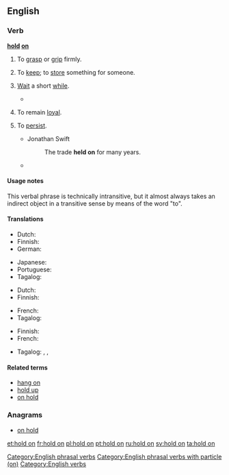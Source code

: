==English==

===Verb===
'''[[hold]] [[on]]'''

# To [[grasp]] or [[grip]] firmly.
#: {{ux|en|'''Hold on''' tightly to the railing.}}
# {{label|en|idiomatic}} To [[keep]]; to [[store]] something for someone.
#: {{ux|en|'''Hold on''' to my umbrella while I ride the roller coaster.}}
# {{label|en|idiomatic}} [[wait|Wait]] a short [[while]].
#: {{ux|en|'''Hold on''' while I get my coat.}}
#* {{quote-book|year=1922|author={{w|Ben Travers}}
|chapter=5|title=[http://openlibrary.org/works/OL1521052W A Cuckoo in the Nest]
|passage=The departure was not unduly prolonged. In the road Mr. Love and the driver favoured the company with a brief chanty running. “Got it?—No, I ain't, ''''old on''',—Got it? Got it?—No, ''''old on''' sir.”}}
# {{label|en|idiomatic}} To remain [[loyal]].
#: {{ux|en|He didn't give up his fandom when others did; he '''held on'''.}}
# {{label|en|idiomatic}} To [[persist]].
#* Jonathan Swift
#*: The trade '''held on''' for many years.
#* {{quote-news|year=2010|date=December 29|author=Sam Sheringham|work=BBC
|title=[http://news.bbc.co.uk/sport1/hi/football/eng_prem/9308904.stm Liverpool 0-1 Wolverhampton]
|passage=That scare aside, Wolves had little trouble in '''holding on''' for their first league away win of the season and their first over the Reds since little-known striker Steve Mardenborough gave them a victory at Anfield in January 1984.}}

====Usage notes====
This verbal phrase is technically intransitive, but it almost always takes an indirect object in a transitive sense by means of the word "to".

====Translations====
{{trans-top|wait a minute}}
* Dutch: {{t+|nl|wachten}}
* Finnish: {{t+|fi|odottaa}}
* German: {{t+|de|warten}}
{{trans-mid}}
* Japanese: {{t|ja|どっこい|tr=dokkoi|sc=Jpan}}
* Portuguese: {{t|pt|[[esperar]] [[um pouco]]}}
* Tagalog: {{t+|tl|sandali}}
{{trans-bottom}}

{{trans-top|to hold, grasp, or grip}}
* Dutch: {{t+|nl|vasthouden}}
* Finnish: {{t|fi|pitää kiinni}}
{{trans-mid}}
* French: {{t+|fr|accrocher|alt=s'accrocher}}
* Tagalog: {{t|tl|hawak}}
{{trans-bottom}}

{{trans-top|to keep; to store something for someone}}
* Finnish: {{t+|fi|säilyttää}}
* French: {{t+|fr|garder}}
{{trans-mid}}
* Tagalog: {{t|tl|pahawak}}, {{t|tl|pabantay}}, {{t|tl|patago}}
{{trans-bottom}}

{{trans-top|stay loyal}}
{{trans-mid}}
{{trans-bottom}}

====Related terms====
* [[hang on]]
* [[hold up]]
* [[on hold]]

===Anagrams===
* [[on hold#English|on hold]]

[[Category:English phrasal verbs]]
[[Category:English phrasal verbs with particle (on)]]
[[Category:English verbs]]

[[et:hold on]]
[[fr:hold on]]
[[pl:hold on]]
[[pt:hold on]]
[[ru:hold on]]
[[sv:hold on]]
[[ta:hold on]]